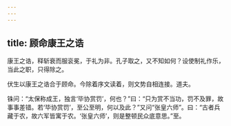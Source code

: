 ```yaml
---
---
---
```

title: 顾命康王之诰
---







康王之诰，释斩衰而服衮冕，于礼为非。孔子取之，又不知如何？设使制礼作乐，当此之职，只得除之。

伏生以康王之诰合于顾命。今除着序文读着，则文势自相连接。道夫。

铢问：“太保称成王，独言‘毕协赏罚’，何也？”曰：“只为赏不当功，罚不及罪，故事事差错。若‘毕协赏罚’，至公至明，何以及此？”又问“张皇六师”。曰：“古者兵藏于农，故六军皆寓于农。‘张皇六师’，则是整顿民众底意思。”至。